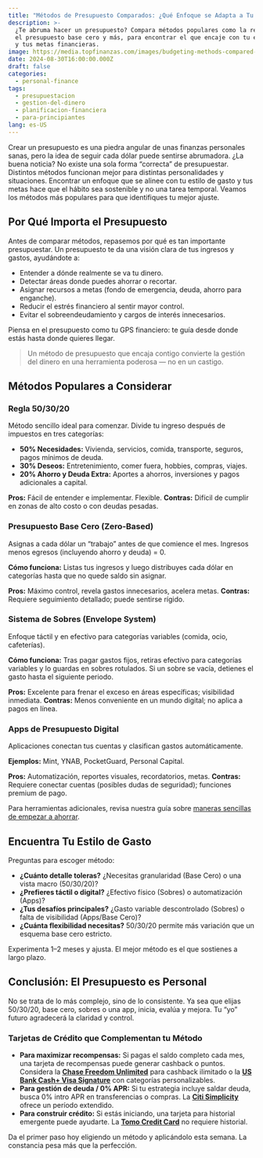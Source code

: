 ```yaml
---
title: "Métodos de Presupuesto Comparados: ¿Qué Enfoque se Adapta a Tu Estilo de Gasto?"
description: >-
  ¿Te abruma hacer un presupuesto? Compara métodos populares como la regla 50/30/20,
  el presupuesto base cero y más, para encontrar el que encaje con tu estilo de gasto
  y tus metas financieras.
image: https://media.topfinanzas.com/images/budgeting-methods-compared-which-approach-fits-your-spending-style-2.webp
date: 2024-08-30T16:00:00.000Z
draft: false
categories:
  - personal-finance
tags:
  - presupuestacion
  - gestion-del-dinero
  - planificacion-financiera
  - para-principiantes
lang: es-US
---
```


Crear un presupuesto es una piedra angular de unas finanzas personales sanas, pero la idea de seguir cada dólar puede sentirse abrumadora. ¿La buena noticia? No existe una sola forma “correcta” de presupuestar. Distintos métodos funcionan mejor para distintas personalidades y situaciones. Encontrar un enfoque que se alinee con tu estilo de gasto y tus metas hace que el hábito sea sostenible y no una tarea temporal. Veamos los métodos más populares para que identifiques tu mejor ajuste.

## Por Qué Importa el Presupuesto

Antes de comparar métodos, repasemos por qué es tan importante presupuestar. Un presupuesto te da una visión clara de tus ingresos y gastos, ayudándote a:

- Entender a dónde realmente se va tu dinero.
- Detectar áreas donde puedes ahorrar o recortar.
- Asignar recursos a metas (fondo de emergencia, deuda, ahorro para enganche).
- Reducir el estrés financiero al sentir mayor control.
- Evitar el sobreendeudamiento y cargos de interés innecesarios.

Piensa en el presupuesto como tu GPS financiero: te guía desde donde estás hasta donde quieres llegar.

> Un método de presupuesto que encaja contigo convierte la gestión del dinero en una herramienta poderosa — no en un castigo.

## Métodos Populares a Considerar

### Regla 50/30/20

Método sencillo ideal para comenzar. Divide tu ingreso después de impuestos en tres categorías:

- **50% Necesidades:** Vivienda, servicios, comida, transporte, seguros, pagos mínimos de deuda.
- **30% Deseos:** Entretenimiento, comer fuera, hobbies, compras, viajes.
- **20% Ahorro y Deuda Extra:** Aportes a ahorros, inversiones y pagos adicionales a capital.

**Pros:** Fácil de entender e implementar. Flexible.
**Contras:** Difícil de cumplir en zonas de alto costo o con deudas pesadas.

### Presupuesto Base Cero (Zero‑Based)

Asignas a cada dólar un “trabajo” antes de que comience el mes. Ingresos menos egresos (incluyendo ahorro y deuda) = 0.

**Cómo funciona:** Listas tus ingresos y luego distribuyes cada dólar en categorías hasta que no quede saldo sin asignar.

**Pros:** Máximo control, revela gastos innecesarios, acelera metas.
**Contras:** Requiere seguimiento detallado; puede sentirse rígido.

### Sistema de Sobres (Envelope System)

Enfoque táctil y en efectivo para categorías variables (comida, ocio, cafeterías).

**Cómo funciona:** Tras pagar gastos fijos, retiras efectivo para categorías variables y lo guardas en sobres rotulados. Si un sobre se vacía, detienes el gasto hasta el siguiente periodo.

**Pros:** Excelente para frenar el exceso en áreas específicas; visibilidad inmediata.
**Contras:** Menos conveniente en un mundo digital; no aplica a pagos en línea.

### Apps de Presupuesto Digital

Aplicaciones conectan tus cuentas y clasifican gastos automáticamente.

**Ejemplos:** Mint, YNAB, PocketGuard, Personal Capital.

**Pros:** Automatización, reportes visuales, recordatorios, metas.
**Contras:** Requiere conectar cuentas (posibles dudas de seguridad); funciones premium de pago.

Para herramientas adicionales, revisa nuestra guía sobre [maneras sencillas de empezar a ahorrar](/finanzas-personales/maneras-sencillas-de-empezar-a-ahorrar-dinero-hoy-incluso-con-un-presupuesto-ajustado).

## Encuentra Tu Estilo de Gasto

Preguntas para escoger método:

- **¿Cuánto detalle toleras?** ¿Necesitas granularidad (Base Cero) o una vista macro (50/30/20)?
- **¿Prefieres táctil o digital?** ¿Efectivo físico (Sobres) o automatización (Apps)?
- **¿Tus desafíos principales?** ¿Gasto variable descontrolado (Sobres) o falta de visibilidad (Apps/Base Cero)?
- **¿Cuánta flexibilidad necesitas?** 50/30/20 permite más variación que un esquema base cero estricto.

Experimenta 1–2 meses y ajusta. El mejor método es el que sostienes a largo plazo.

## Conclusión: El Presupuesto es Personal

No se trata de lo más complejo, sino de lo consistente. Ya sea que elijas 50/30/20, base cero, sobres o una app, inicia, evalúa y mejora. Tu “yo” futuro agradecerá la claridad y control.

<AdZone id="us_site_4" />

### Tarjetas de Crédito que Complementan tu Método

- **Para maximizar recompensas:** Si pagas el saldo completo cada mes, una tarjeta de recompensas puede generar cashback o puntos. Considera la [**Chase Freedom Unlimited**](/soluciones-financieras/beneficios-de-la-tarjeta-de-credito-chase-freedom-unlimited-cashback-ilimitado-y-mas) para cashback ilimitado o la [**US Bank Cash+ Visa Signature**](/soluciones-financieras/beneficios-de-la-tarjeta-us-bank-cash-visa-signature-cashback-personalizable) con categorías personalizables.
- **Para gestión de deuda / 0% APR:** Si tu estrategia incluye saldar deuda, busca 0% intro APR en transferencias o compras. La [**Citi Simplicity**](/soluciones-financieras/beneficios-de-la-tarjeta-de-credito-citi-simplicity-sin-cargos-por-pago-tardio-o-penalizaciones) ofrece un período extendido.
- **Para construir crédito:** Si estás iniciando, una tarjeta para historial emergente puede ayudarte. La [**Tomo Credit Card**](/soluciones-financieras/beneficios-de-la-tarjeta-de-credito-tomo-construye-credito-gana-recompensas-sin-comisiones) no requiere historial.

Da el primer paso hoy eligiendo un método y aplicándolo esta semana. La constancia pesa más que la perfección.
